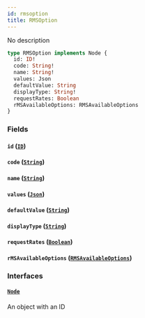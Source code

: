 ```yaml
---
id: rmsoption
title: RMSOption
---
```


No description

```graphql
type RMSOption implements Node {
  id: ID!
  code: String!
  name: String!
  values: Json
  defaultValue: String
  displayType: String!
  requestRates: Boolean
  rMSAvailableOptions: RMSAvailableOptions
}
```

### Fields

#### `id` ([`ID`](../../rate-manager-service/scalars/id))

#### `code` ([`String`](../../rate-manager-service/scalars/string))

#### `name` ([`String`](../../rate-manager-service/scalars/string))

#### `values` ([`Json`](../../rate-manager-service/scalars/json))

#### `defaultValue` ([`String`](../../rate-manager-service/scalars/string))

#### `displayType` ([`String`](../../rate-manager-service/scalars/string))

#### `requestRates` ([`Boolean`](../../rate-manager-service/scalars/boolean))

#### `rMSAvailableOptions` ([`RMSAvailableOptions`](../../rate-manager-service/objects/rmsavailable-options))

### Interfaces

#### [`Node`](../../rate-manager-service/interfaces/node)

An object with an ID
